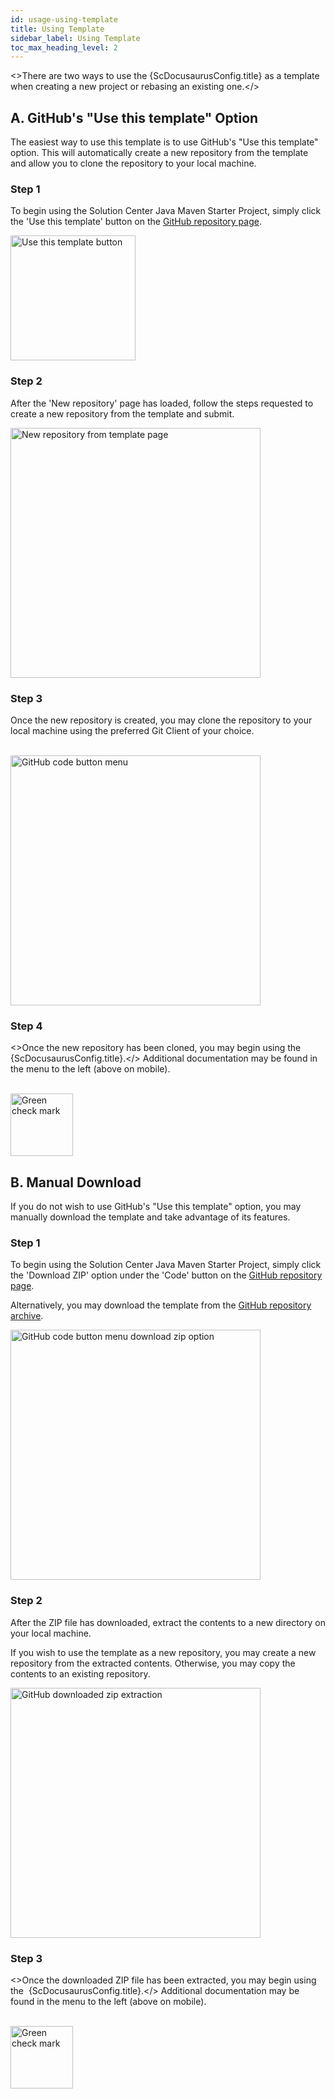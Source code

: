 ```yaml
---
id: usage-using-template
title: Using Template
sidebar_label: Using Template
toc_max_heading_level: 2
---
```



<>There are two ways to use the {ScDocusaurusConfig.title} as a template when creating a new
project or rebasing an existing one.</><br/>

## A. GitHub's "Use this template" Option

The easiest way to use this template is to use GitHub's "Use this template" option. This will
automatically create a new repository from the template and allow you to clone the repository to
your local machine.

### Step 1

To begin using the Solution Center Java Maven Starter Project, simply click the 'Use this template'
button on the <a href={ScDocusaurusConfig.repoUrl}>GitHub repository page</a>.

<img src={GitHubUseThisTemplateButton} alt="Use this template button" width="200"/>

### Step 2

After the 'New repository' page has loaded, follow the steps requested to create a new repository
from the template and submit.

<img src={GitHubTemplateRepoSetup} alt="New repository from template page" width="400"/>

### Step 3

Once the new repository is created, you may clone the repository to your local machine using the
preferred Git Client of your choice.<br/><br/>

<img src={GitHubCodeButtonMenu} alt="GitHub code button menu" width="400"/>

### Step 4

<>Once the new repository has been cloned, you may begin using the&nbsp;
{ScDocusaurusConfig.title}.</> Additional documentation may be found in the menu to the left (above
on mobile).<br/><br/>

<img src={GreenCheckMark} alt="Green check mark" width="100"/>

## B. Manual Download

If you do not wish to use GitHub's "Use this template" option, you may manually download the
template and take advantage of its features.

### Step 1

To begin using the Solution Center Java Maven Starter Project, simply click the 'Download ZIP'
option under the 'Code' button on the <a href={ScDocusaurusConfig.repoUrl}>GitHub repository
page</a>.

Alternatively, you may download the template from the <a href={ScDocusaurusConfig.repoArchiveUrl}>
GitHub repository archive</a>.

<img src={GitHubCodeButtonDownloadZip} alt="GitHub code button menu download zip option" width="400"/>

### Step 2

After the ZIP file has downloaded, extract the contents to a new directory on your local machine.

If you wish to use the template as a new repository, you may create a new repository from the
extracted contents. Otherwise, you may copy the contents to an existing repository.

<img src={GitHubDownloadZipExtract} alt="GitHub downloaded zip extraction" width="400"/>

### Step 3

<>Once the downloaded ZIP file has been extracted, you may begin using the&nbsp;
{ScDocusaurusConfig.title}.</> Additional documentation may be found in the menu to the left (above
on mobile).<br/><br/>

<img src={GreenCheckMark} alt="Green check mark" width="100"/>



